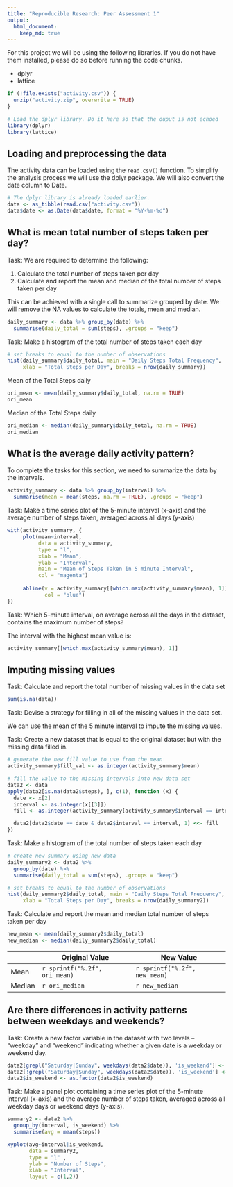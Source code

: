```yaml
---
title: "Reproducible Research: Peer Assessment 1"
output: 
  html_document:
    keep_md: true
---
```


For this project we will be using the following libraries. 
If you do not have them installed, please do so before running the code chunks.

- dplyr
- lattice

```r
if (!file.exists("activity.csv")) {
  unzip("activity.zip", overwrite = TRUE)
}
```
```r
# Load the dplyr library. Do it here so that the ouput is not echoed
library(dplyr)
library(lattice)
```

## Loading and preprocessing the data

The activity data can be loaded using the `read.csv()` function. 
To simplify the analysis process we will use the dplyr package. 
We will also convert the date column to Date.

```r
# The dplyr library is already loaded earlier.
data <- as_tibble(read.csv("activity.csv"))
data$date <- as.Date(data$date, format = "%Y-%m-%d")
```


## What is mean total number of steps taken per day?

Task: We are required to determine the following:

1. Calculate the total number of steps taken per day
2. Calculate and report the mean and median of the total number of 
steps taken per day

This can be achieved with a single call to summarize grouped by date. 
We will remove the NA values to calculate the totals, mean and median.

```r
daily_summary <- data %>% group_by(date) %>% 
  summarise(daily_total = sum(steps), .groups = "keep")
```

Task: Make a histogram of the total number of steps taken each day

```r
# set breaks to equal to the number of observations
hist(daily_summary$daily_total, main = "Daily Steps Total Frequency", 
     xlab = "Total Steps per Day", breaks = nrow(daily_summary))
```

Mean of the Total Steps daily
```r
ori_mean <- mean(daily_summary$daily_total, na.rm = TRUE)
ori_mean
```

Median of the Total Steps daily
```r
ori_median <- median(daily_summary$daily_total, na.rm = TRUE)
ori_median
```


## What is the average daily activity pattern?

To complete the tasks for this section, we need to summarize the data by the intervals. 

```r
activity_summary <- data %>% group_by(interval) %>% 
  summarise(mean = mean(steps, na.rm = TRUE), .groups = "keep")
```

Task: Make a time series plot of the 5-minute interval (x-axis) and the 
average number of steps taken, averaged across all days (y-axis)

```r
with(activity_summary, {
     plot(mean~interval, 
          data = activity_summary, 
          type = "l", 
          xlab = "Mean", 
          ylab = "Interval", 
          main = "Mean of Steps Taken in 5 minute Interval", 
          col = "magenta")
  
     abline(v = activity_summary[[which.max(activity_summary$mean), 1]], 
            col = "blue")
})
```


Task: Which 5-minute interval, on average across all the days in the dataset, 
contains the maximum number of steps?

The interval with the highest mean value is: 

```r
activity_summary[[which.max(activity_summary$mean), 1]]
```


## Imputing missing values

Task: Calculate and report the total number of missing values in the data set

```r
sum(is.na(data))
```

Task: Devise a strategy for filling in all of the missing values in the data set. 

We can use the mean of the 5 minute interval to impute the missing values. 

Task: Create a new dataset that is equal to the original dataset but with the missing data filled in.

```r

# generate the new fill value to use from the mean
activity_summary$fill_val <- as.integer(activity_summary$mean)

# fill the value to the missing intervals into new data set
data2 <- data
apply(data2[is.na(data2$steps), ], c(1), function (x) { 
  date <- x[2]
  interval <- as.integer(x[[3]])
  fill <- as.integer(activity_summary[activity_summary$interval == interval, 3])

  data2[data2$date == date & data2$interval == interval, 1] <<- fill
})
```

Task: Make a histogram of the total number of steps taken each day 
```r
# create new summary using new data
daily_summary2 <- data2 %>% 
  group_by(date) %>% 
  summarise(daily_total = sum(steps), .groups = "keep")

# set breaks to equal to the number of observations
hist(daily_summary2$daily_total, main = "Daily Steps Total Frequency", 
     xlab = "Total Steps per Day", breaks = nrow(daily_summary2))
```
Task: Calculate and report the mean and median total number of steps taken 
per day

```r
new_mean <- mean(daily_summary2$daily_total)
new_median <- median(daily_summary2$daily_total)
```

|      |Original Value | New Value |
|------|---------------|-----------|
|Mean| `r sprintf("%.2f", ori_mean)` | `r sprintf("%.2f", new_mean)`|
|Median| `r ori_median` | `r new_median`|

## Are there differences in activity patterns between weekdays and weekends?

Task: Create a new factor variable in the dataset with two levels – “weekday” and “weekend” indicating whether a given date is a weekday or weekend day.

```r
data2[grepl("Saturday|Sunday", weekdays(data2$date)), 'is_weekend'] <- "weekend"
data2[!grepl("Saturday|Sunday", weekdays(data2$date)), 'is_weekend'] <- "weekday"
data2$is_weekend <- as.factor(data2$is_weekend)
```

Task: Make a panel plot containing a time series plot of the 5-minute interval (x-axis) and the average number of steps taken, averaged across all weekday days or weekend days (y-axis).

```r
summary2 <- data2 %>% 
  group_by(interval, is_weekend) %>%
  summarise(avg = mean(steps))

xyplot(avg~interval|is_weekend, 
       data = summary2, 
       type = "l" , 
       ylab = "Number of Steps", 
       xlab = "Interval",
       layout = c(1,2))
```

